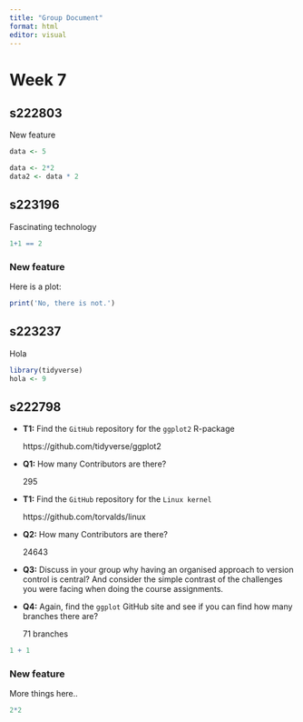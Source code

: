 ```yaml
---
title: "Group Document"
format: html
editor: visual
---
```


# Week 7

## s222803

New feature

```r
data <- 5
```

```r
data <- 2*2
data2 <- data * 2
```

## s223196

Fascinating technology

```r
1+1 == 2
```
### New feature
Here is a plot:
```r
print('No, there is not.')
```



## s223237

Hola

```r
library(tidyverse)
hola <- 9
```

## s222798

-   **T1:** Find the `GitHub` repository for the `ggplot2` R-package

    https://github.com/tidyverse/ggplot2

-   **Q1:** How many Contributors are there?

    295

-   **T1:** Find the `GitHub` repository for the `Linux kernel`

    https://github.com/torvalds/linux

-   **Q2:** How many Contributors are there?

    24643

-   **Q3:** Discuss in your group why having an organised approach to version control is central? And consider the simple contrast of the challenges you were facing when doing the course assignments.

<!-- -->

-   **Q4:** Again, find the `ggplot` GitHub site and see if you can find how many branches there are?

    71 branches

```r
1 + 1
```

### New feature

More things here..

```r
2*2
```
